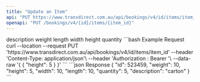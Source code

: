 ```yaml
---
title: "Update an Item"
api: "PUT https://www.transdirect.com.au/api/bookings/v4/id/items/item_id"
openapi: "PUT /bookings/v4/{id}/items/{item_id}"
---
```

<ParamField path="description" type="string">
description
</ParamField>
<ParamField path="weight" type="number">
weight
</ParamField>
<ParamField path="length" type="number">
length
</ParamField>
<ParamField path="width" type="number">
width
</ParamField>
<ParamField path="height" type="number">
height
</ParamField>
<ParamField path="quantity" type="number">
quantity
</ParamField>
    <RequestExample>
```bash Example Request
curl --location --request PUT 'https://www.transdirect.com.au/api/bookings/v4/id/items/item_id'
--header 'Content-Type: application/json'\
--header 'Authorization : Bearer <fec5ae54d239f1bbf23a12010989ba17>'\
--data-raw '{
{
  "height": 5
}
}'
``` 
</RequestExample>   
<ResponseExample>
```json Response
{
  "id": 523459,
  "weight": 10,
  "height": 5,
  "width": 10,
  "length": 10,
  "quantity": 5,
  "description": "carton"
}
```
</ResponseExample>